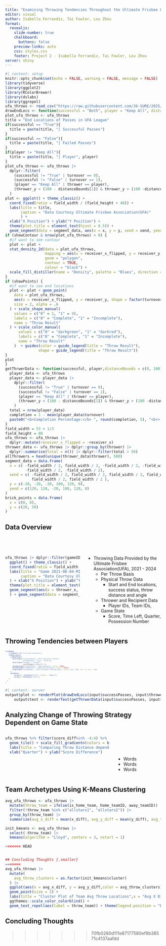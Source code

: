 ```yaml
---
title: "Examining Throwing Tendencies Throughout the Ultimate Frisbee League(UFA)"
editor: visual
author: Isabella Ferrandiz, Tai Fowler, Lou Zhou
format:
  revealjs: 
    slide-number: true
    chalkboard: 
      buttons: false
    preview-links: auto
    css: styles.css
    footer: Project 2 - Isabella Ferrandiz, Tai Fowler, Lou Zhou
server: shiny
---
```

```r
#| context: setup
knitr::opts_chunk$set(echo = FALSE, warning = FALSE, message = FALSE)
library(tidyverse)
library(ggplot2)
library(RColorBrewer)
library(dslabs)
library(ggrepel)
ufa_throws <- read_csv("https://raw.githubusercontent.com/36-SURE/2025/main/data/ufa_throws.csv")
drawEndLocs <- function(successful = "Both", player = "Keep All", distanceBounds = c(0, 100), showContour = TRUE, showPoints = FALSE){
plot_ufa_throws <- ufa_throws
title = "End Locations of Passes in UFA League"
if(successful == "True"){
  title = paste(title, "| Successful Passes")
}
if(successful == "False"){
  title = paste(title, "| Failed Passes")
}
if(player != "Keep All"){
  title = paste(title, "| Player", player)
}
plot_ufa_throws <- ufa_throws |> 
  dplyr::filter(
    (successful != "True" | turnover == 0),
    (successful != "False" | turnover == 1),
    (player == "Keep All" | thrower == player),
    (thrower_y < (100 - distanceBounds[1]) & thrower_y > (100 -distanceBounds[2]))
  )
plot <- ggplot() + theme_classic() + 
  coord_fixed(ratio = field_width / (field_height + 40)) +
  labs(title = title,
       caption = "Data Courtesy Ultimate Frisbee Association(UFA)"
       ) +
  xlab("X Position") + ylab("Y Position") +
  theme(plot.title = element_text(hjust = 0.5)) + 
  geom_segment(data = segment_data, aes(x = x, y = y, xend = xend, yend = yend))
if (showContour & nrow(plot_ufa_throws) > 0) {
  #if want to see contour
  plot <- plot +
  stat_density_2d(data = plot_ufa_throws, 
                  mapping = aes(x = receiver_x_flipped, y = receiver_y, fill = after_stat(level)), 
                  geom = "polygon", 
                  contour = TRUE, 
                  colour = "black") +
  scale_fill_distiller(name = "Density", palette = "Blues", direction = 1)
}
if (showPoints) {
  #if want to see end locations
  plot <- plot + geom_point(
    data = plot_ufa_throws,
    aes(x = receiver_x_flipped, y = receiver_y, shape = factor(turnover), color = factor(turnover)),
    size = 2, alpha = .6
  ) + scale_shape_manual(
    values = c("0" = 1, "1" = 4),
    labels = c("0" = "Complete", "1" = "Incomplete"),
    name = "Throw Result"
  ) + scale_color_manual(
      values = c("0" = "darkgreen", "1" = "darkred"),
      labels = c("0" = "Complete", "1" = "Incomplete"),
      name = "Throw Result"
    )  + guides(color = guide_legend(title = "Throw Result"), 
               shape = guide_legend(title = "Throw Result"))
} 
plot
}
getThrwerData <- function(successful, player,distanceBounds = c(0, 100) ) {
  player_data <- ufa_throws
  player_data <- player_data |> 
    dplyr::filter(
      (successful != "True" | turnover == 0),
      (successful != "False" | turnover == 1),
      (player == "Keep All" | thrower == player),
      (thrower_y < (100 - distanceBounds[1]) & thrower_y > (100 -distanceBounds[2]))
    )
  total = nrow(player_data)
  completion = 1 - mean(player_data$turnover)
  paste0("<b>Completion Percentage:</b> ", round(completion, 5), "<br> <b>Number of Throws:</b> ", total)
}
field_width = 53 + 1/3
field_height = 80
ufa_throws <- ufa_throws |>
  dplyr::mutate(receiver_x_flipped = -receiver_x) 
thrower_data <- ufa_throws |> dplyr::group_by(thrower) |>
  dplyr::summarise(total = n()) |> dplyr::filter(total > 50)
allThrowers = head(unique(thrower_data$thrower), 500)
segment_data = data.frame(
  x = c( -field_width / 2, field_width / 2, -field_width / 2, -field_width / 2,
         -field_width / 2, -field_width / 2),
  xend = c( -field_width / 2, field_width / 2, field_width / 2, field_width / 2,
            field_width / 2, field_width / 2 ), 
  y = c(-20, -20, -20, 100, 120, 0),
  yend = c(120, 120, -20, 100, 120, 0)
)
brick_points = data.frame(
  x = c(0, 0),
  y = c(20, 50)
)
```

## Data Overview {.smaller}
::: columns
::: {.column width="50%"}
<br><br>
```r
ufa_throws |> dplyr::filter(gameID == "2021-06-04-MIN-MAD", possession_num == 4) |> dplyr::slice_tail(n = 10) |>
  ggplot() + theme_classic() + 
  coord_fixed(ratio = field_width / (field_height + 40)) +
  labs(title = "Game 2021-06-04-MIN-MAD, Possession 4",
       caption = "Data Courtesy Ultimate Frisbee Association(UFA)"
  ) + xlab("X Position") + ylab("Y Position") +
  theme(plot.title = element_text(hjust = 0.5)) + 
  geom_segment(aes(x = thrower_x, y = thrower_y, xend = receiver_x, yend = receiver_y),  arrow = arrow(type="closed", length=unit(0.5,"mm"))
  ) + geom_segment(data = segment_data, aes(x = x, y = y, xend = xend, yend = yend))
```

:::
::: {.column width="50%"}
<br><br>

<!-- - Ultimate Frisbee - similar to American(Gridiron) Football -->
<!--   - Scoring by passing disc to teammate in opponent's end zone -->
<!--   - Cannot move while holding disc -->
<!--   - Turnovers from interceptions, incompletions, and out of bound passes -->
<!-- -  ultimate background(should keep?)-->
- Throwing Data Provided by the Ultimate Frisbee Association(UFA), 2021 - 2024
  - Per Throw Basis
  - Physical Throw Data
    - Start and End locations, success status, throw distance and angle
  - Thrower and Recipient Data
    - Player IDs, Team IDs, 
  - Game State
    - Score, Time Left, Quarter, Possession Number
:::
:::
## Throwing Tendencies between Players
::: {.center style="font-size:40%;"}
```r
fluidPage(
    titlePanel("UFA Throw End Locations"),
    sidebarLayout(
      sidebarPanel(
        selectInput("successPasses", "Plot Successful Passes",
                    c("Keep Both", "True", "False")),
        selectInput("thrower", "Thrower",
                    c(allThrowers,"Keep All")),
        checkboxInput("showContour", "Show Contours", value = TRUE),
        checkboxInput("showPoints", "Show End Locations", value = FALSE),
        sliderInput("distBounds", "Start Distance from End Zone", value = c(0, 100), min = 0, max = 100)
      ),
      mainPanel(
          column(12, plotOutput("plot", height = "500px")),
          column(6, htmlOutput("text"))
    )
  )
)
```
:::
```r
#| context: server
output$plot <- renderPlot(drawEndLocs(input$successPasses, input$thrower, input$distBounds, input$showContour, input$showPoints))
    output$text <- renderText(getThrwerData(input$successPasses, input$thrower, input$distBounds))
```

## Analyzing Change of Throwing Strategy Dependent on Game State {.smaller}

::: columns
::: {.column width="70%"}
```r
ufa_throws %>% filter(score_diff%in% -4:4) %>% filter(game_quarter%in% 1:4) %>% ggplot(aes(x=game_quarter,y=score_diff, fill = throw_distance))+
  geom_tile() + scale_fill_gradientn(colors = brewer.pal(9, "Blues"), name= "Throw Distance") + theme_classic() +
  labs(title = "Comparing Throw Distance depending on Game State") + 
  xlab("Quarter") + ylab("Score Difference")
```
:::
::: {.column width="30%"}
<br><br><br>

- Words
- Words
- Words
:::
:::
## Team Archetypes Using K-Means Clustering {.smaller}
```r
avg_ufa_throws <- ufa_throws |>
  mutate(throw_team = ifelse(is_home_team, home_teamID, away_teamID)) |> 
  filter(!throw_team %in% c("allstars1", "allstars2")) |>
  group_by(throw_team) |>
  summarize(avg_x_diff = mean(x_diff), avg_y_diff = mean(y_diff), avg_throw_angle = mean(throw_angle))

init_kmeans <- avg_ufa_throws |> 
  select(-throw_team) |> 
  kmeans(algorithm = "Lloyd", centers = 3, nstart = 1)

<<<<<<< HEAD


## Concluding Thoughts {.smaller}
=======
avg_ufa_throws |>
  mutate(
    avg_throw_clusters = as.factor(init_kmeans$cluster)
  ) |>
  ggplot(aes(x = avg_x_diff, y = avg_y_diff,color = avg_throw_clusters)) +
  geom_point(size = 2) + 
  labs(title = "Cluster Plot of Team Avg Throw Locations",x = "Avg X Distance", y = "Avg Y Distance") +
  ggthemes::scale_color_colorblind() +
  geom_text_repel(aes(label = throw_team)) + theme(legend.position = "bottom") 

```


## Concluding Thoughts {.smaller}
>>>>>>> 70fb0280d111e87177580ef9b38571c4137aafdd
